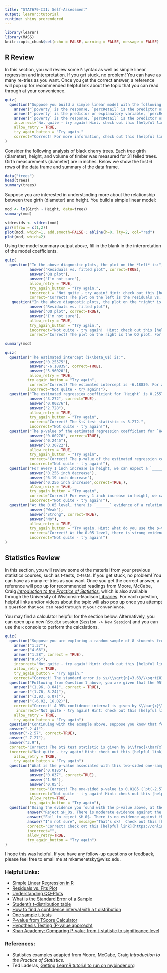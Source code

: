 ```yaml
---
title: "STAT679-III: Self-Assessment"
output: learnr::tutorial
runtime: shiny_prerendered
---
```


```r
library(learnr)
library(MASS)
knitr::opts_chunk$set(echo = FALSE, warning = FALSE, message = FALSE)
```


## R Review


In this section, you will review some `R` syntax as well as simple linear regression and interpretation. If you get stuck, no problem! You can have as many re-tries as you want. Once you get the correct answer, a reference will pop up for recommended helpful link about the topic that you can read through at your convenience.


```r
quiz(
  question("Suppose you build a simple linear model with the following code: ```mod <- lm(poverty ~ percRetail, data=mydata)```. In this example, which of the following relationships are correct:",
    answer("`poverty` is the response, `percRetail` is the predictor or explanatory variable, `mydata` is the data frame.", correct=TRUE),
    answer("`poverty` is the predictor or explanatory variable, `percRetail` is the response, `mydata` is the data frame."),
    answer("`poverty` is the response, `percRetail` is the predictor or explanatory variable, I don't know what `mydata` is."),
    incorrect="Not quite - try again! Hint: check out this [helpful link](http://www.sthda.com/english/articles/40-regression-analysis/167-simple-linear-regression-in-r/)",
    allow_retry = TRUE,
    try_again_button = "Try again.",
    correct="Correct! For more information, check out this [helpful link](http://www.sthda.com/english/articles/40-regression-analysis/167-simple-linear-regression-in-r/).")
)

```

Consider the following analysis of black cherry trees. Each tree girth (diameter), height, and volume of timber was measured for 31 felled trees. Girth measurements (diameter) are in inches. Below we show the first 6 rows of the data frame and summary of the data frame.

```r
data("trees")
head(trees)
summary(trees)
```

Suppose you are interested in understanding more about the relationship between tree girth (diameter) and height. You build a simple linear model:

```r
mod <- lm(Girth ~ Height, data=trees)
summary(mod)

stdresids <- stdres(mod)
par(mfrow = c(1,2))
plot(mod, which=1, add.smooth=FALSE); abline(h=0, lty=2, col="red")
plot(mod, which=2)
```

Using the model summary output above, fill in the blank in the interpretation of the model coefficients.

```r
quiz(
  question("In the above diagnostic plots, the plot on the *left* is:",
           answer("Residuals vs. fitted plot", correct=TRUE),
           answer("QQ plot"),
           answer("I'm not sure"),
           allow_retry = TRUE,
           try_again_button = "Try again.",
           incorrect = "Not quite - try again! Hint: check out this [helpful link](https://online.stat.psu.edu/stat462/node/117/)",
           correct="Correct! The plot on the left is the residuals vs. fitted diagnostic plot. For more information, check out this [helpful link](https://online.stat.psu.edu/stat462/node/117/)."),
   question("In the above diagnostic plots, the plot on the *right* is:",
           answer("Residuals vs. fitted plot"),
           answer("QQ plot", correct=TRUE),
           answer("I'm not sure"),
           allow_retry = TRUE,
           try_again_button = "Try again.",
           incorrect="Not quite - try again!  Hint: check out this [helpful link](https://data.library.virginia.edu/understanding-q-q-plots/)",
           correct="Correct! The plot on the right is the QQ plot. For more information, check out this [helpful link](https://data.library.virginia.edu/understanding-q-q-plots/)."))
```

```r
summary(mod)
```

```r
quiz(
  question("The estimated intercept ($\\beta_0$) is:",
           answer("0.25575"),
           answer("-6.18839", correct=TRUE),
           answer("5.96020"),
           allow_retry = TRUE,
          try_again_button = "Try again",
           correct="Correct! The estimated intercept is -6.18839. For a tree with zero height, the estimated girth is -6.18839 inches.",
          incorrect="Not quite - try again!"),
  question("The estimated regression coefficient for `Height` is 0.25575 with a standard error of 0.07816. The $t$ test-statistic is:",
           answer("3.272", correct=TRUE),
           answer("0.00276"),
           answer("2.728"),
           allow_retry = TRUE,
           try_again_button = "Try again",
           correct="Correct! The $t$ test statistic is 3.272.",
           incorrect="Not quite - try again!"),
  question("The p-value of the estimated regression coefficient for `Height` is:",
           answer("0.00276", correct=TRUE),
           answer("0.2445"),
           answer("0.30722"),
           allow_retry = TRUE,
           try_again_button = "Try again",
           correct="Correct! The p-value of the estimated regression coefficient for height is 0.00276.",
           incorrect="Not quite - try again!"),
  question("For every 1 inch increase in height, we can expect a `_______` in tree girth.",
           answer("0.256 inch decrease"),
           answer("6.19 inch decrease"),
           answer("0.256 inch increase",correct=TRUE,), 
           allow_retry = TRUE,
           try_again_button = "Try again",
           correct="Correct! For every 1 inch increase in height, we can expect a 0.256 inch increase in tree girth.",
           incorrect="Not quite - try again!"),
  question("At the 0.05 level, there is `______` evidence of a relationship between tree height and girth.",
           answer("Weak"),
           answer("Strong", correct=TRUE),
           answer("No"),
           allow_retry = TRUE,
           try_again_button = "Try again. Hint: what do you use the p-value for?",
           correct="Correct! At the 0.05 level, there is strong evidence of a relationship between tree height and girth. ",
           incorrect="Not quite - try again!")
)

```


## Statistics Review


In this section, you will review some of the material from your previous statistics courses, such as t-tests, z-tests. If you get stuck, no problem! You can have as many re-tries as you want. Once you get the correct answer, a reference will pop up for recommended readings from Moore, McCabe, Craig [*Introduction to the Practice of Statistics*](https://www.amazon.com/Introduction-Practice-Statistics-Student-CD/dp/1429216220/ref=sr_1_3?dchild=1&keywords=Moore%2C+McCabe%2C+Craig+*Introduction+to+the+Practice+of+Statistics*&qid=1612931726&s=books&sr=1-3), which is also available through the University of Wisconsin-Madison [Libraries](https://search.library.wisc.edu/catalog/9910078636102121). For each question, helpful links and/or videos about the topic will also pop up once you attempt a question that you can read through at your convenience.


You may find a calculator helpful for the section below. Alternatively, you can open up a new `RStudio` session (`Session -> New Session`) and you can use the `R` console to perform the calculations.



```r



quiz(
  question("Suppose you are exploring a random sample of 8 students from the UW-Madison campus and you are interested in learning about the average number of hours they spend listening to music. The sample mean ($\\bar{x})$) is 5, the standard deviation ($s$) is 3.63, and the sample size ($n$) is 8. Calculate the standard error.",
    answer("1.37"),
    answer("4.66"),
    answer("1.28", correct = TRUE),
    answer("0.45"),
    incorrect="Not quite - try again! Hint: check out this [helpful link](https://www.statisticshowto.com/probability-and-statistics/statistics-definitions/what-is-the-standard-error-of-a-sample/)",
    allow_retry = TRUE,
    try_again_button = "Try again.",
    correct="Correct! The standard error is $s/\\sqrt{n}=3.63/\\sqrt{8}=1.28$. For more information, please refer to Moore, McCabe, and Craig Chapter 7.1 or check out this [helpful link](https://www.statisticshowto.com/probability-and-statistics/statistics-definitions/what-is-the-standard-error-of-a-sample/)"),
  question("Following from Question 1 above, you are given that the 95th percentile (or 0.975) quantile of the $t$ distribution with 7 degrees of freedom is 2.365 (you can find this manually using this [t-distribution table](http://statcalculators.com/students-t-distribution-table/) or try using `R`: `qt(0.975, df=7)`). Calculate a 95% confidence interval for $\\bar{x}$.",
    answer("(1.96, 8.04)", correct = TRUE),
    answer("(1.76, 8.24)"),
    answer("(3.93, 6.07)"),
    answer("(-6.02, 16.02)"),
    correct="Correct! A 95% confidence interval is given by $\\bar{x}\\pm t^* \\frac{s}{\\sqrt{n}} = 5 \\pm 2.365 \\frac{3.63}{\\sqrt{8}}$. For more information, please refer to Moore, McCabe, and Craig Chapter 7.1 or check out this [helpful link](https://www.youtube.com/watch?v=gDcMG4QK-m4&feature=youtu.be)",
     incorrect="Not quite - try again! Hint: check out this [helpful link](https://www.youtube.com/watch?v=gDcMG4QK-m4&feature=youtu.be)",
    allow_retry = TRUE,
    try_again_button = "Try again"),
  question("Continuing with the example above, suppose you know that for the U.S. population, the average number of hours someone spends listening to music per day is 8.3 hours. You would like to test the hypothesis that $$H_0: \\mu = 8.3$$ vs. $$H_A: \\mu \\neq 8.3$$ Recall that from Question 1, $\\bar{x}=5$, $s=3.63$, $n=8$. Use the t-distribution to calculate the $t$ test statistics.",
  answer("-2.41"),
  answer("-2.57", correct=TRUE),
  answer("-7.27"),
  answer("3.9"),
  correct="Correct! The $t$ test statistic is given by $\\frac{\\bar{x} - \\mu_0}{s/\\sqrt{n}} = \\frac{5 - 8.3}{3.63/\\sqrt{8}} = -2.57$.  For more information, please refer to Moore, McCabe, and Craig Ch.7 or check out this [helpful link](https://www.statisticshowto.com/one-sample-t-test/)",
  incorrect="Not quite - try again! Hint: check out this [helpful link](https://www.statisticshowto.com/one-sample-t-test/)",
    allow_retry = TRUE,
    try_again_button = "Try again"),
  question("What is the p-value associated with this two-sided one-sample t-test? Hint: use the `pt()` function in `R`.",
           answer("0.0185"),
           answer("0.037", correct=TRUE),
           answer("1.96"),
           answer("0.05"),
           correct="Correct! The one-sided p-value is 0.0185 (`pt(-2.57, 7)`). However, because this is a two-sided test, we must multiply that by 2 to get 0.037 (`pt(-2.57, 7)*2`). Check out this [helpful link](https://www.socscistatistics.com/pvalues/tdistribution.aspx)",
           incorrect="Not quite - try again! Hint: check out this [helpful link](https://www.socscistatistics.com/pvalues/tdistribution.aspx).",
           allow_retry=TRUE,
           try_again_button = "Try again"),
  question("Using the evidence you found with the p-value above, at the $\\alpha = 0.05$ level, do you reject or fail to reject the null hypothesis?",
          answer("Reject $H_0$. There is moderate evidence against the null hypothesis.", correct=TRUE),
          answer("Fail to reject $H_0$. There is no evidence against the null hypothesis.", message="Not quite - try again!  Check out this [helpful link](https://online.stat.psu.edu/statprogram/reviews/statistical-concepts/hypothesis-testing/p-value-approach) or this [helpful video](https://www.khanacademy.org/math/ap-statistics/tests-significance-ap/one-sample-t-test-mean/v/comparing-p-value-from-t-statistic-to-significance-level)"),
          answer("I'm not sure", message="That's ok!  Check out this [helpful link](https://online.stat.psu.edu/statprogram/reviews/statistical-concepts/hypothesis-testing/p-value-approach) or this [helpful video](https://www.khanacademy.org/math/ap-statistics/tests-significance-ap/one-sample-t-test-mean/v/comparing-p-value-from-t-statistic-to-significance-level)"),
          correct="Correct! Check out this [helpful link](https://online.stat.psu.edu/statprogram/reviews/statistical-concepts/hypothesis-testing/p-value-approach) or this [helpful video](https://www.khanacademy.org/math/ap-statistics/tests-significance-ap/one-sample-t-test-mean/v/comparing-p-value-from-t-statistic-to-significance-level)",
          incorrect="",
          allow_retry=TRUE,
          try_again_button = "Try again")
)

```



I hope this was helpful. If you have any follow-up questions or feedback, please feel free to email me at mkamenetsky@wisc.edu.


### Helpful Links:

- [Simple Linear Regression in R](http://www.sthda.com/english/articles/40-regression-analysis/167-simple-linear-regression-in-r/)
- [Residuals vs. Fits Plot](https://online.stat.psu.edu/stat462/node/117/)
- [Understanding QQ-Plots](https://data.library.virginia.edu/understanding-q-q-plots/)
- [What is the Standard Error of a Sample](https://www.statisticshowto.com/probability-and-statistics/statistics-definitions/what-is-the-standard-error-of-a-sample/)
- [Student's t-distribution table](http://statcalculators.com/students-t-distribution-table/)
- [How to find a confidence interval with a t distribution](https://www.youtube.com/watch?v=gDcMG4QK-m4&feature=youtu.be)
- [One sample t-tests](https://www.statisticshowto.com/one-sample-t-test/)
- [P-value from TScore Calculator](https://www.socscistatistics.com/pvalues/tdistribution.aspx)
- [Hypothesis Testing (P-value approach)](https://online.stat.psu.edu/statprogram/reviews/statistical-concepts/hypothesis-testing/p-value-approach)
- [Khan Academy: Comparing P-value from t-statistic to significance level](https://www.khanacademy.org/math/ap-statistics/tests-significance-ap/one-sample-t-test-mean/v/comparing-p-value-from-t-statistic-to-significance-level)

### References:

- Statistics examples adapted from Moore, McCabe, Craig *Introduction to the Practice of Statistics*.
- Ted Laderas, [Getting LearnR tutorial to run on mybinder.org](http://laderast.github.io/2020/09/15/getting-learnr-tutorials-to-run-on-mybinder-org/)


